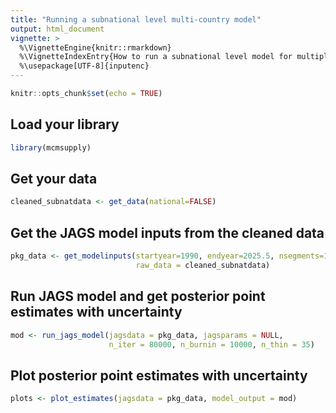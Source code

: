 ```yaml
---
title: "Running a subnational level multi-country model"
output: html_document
vignette: >
  %\VignetteEngine{knitr::rmarkdown}
  %\VignetteIndexEntry{How to run a subnational level model for multiple countries}
  %\usepackage[UTF-8]{inputenc}
---
```



```r
knitr::opts_chunk$set(echo = TRUE)
```


## Load your library

```r
library(mcmsupply)
```


## Get your data

```r
cleaned_subnatdata <- get_data(national=FALSE)
```


## Get the JAGS model inputs from the cleaned data

```r
pkg_data <- get_modelinputs(startyear=1990, endyear=2025.5, nsegments=12, 
                            raw_data = cleaned_subnatdata)
```


## Run JAGS model and get posterior point estimates with uncertainty

```r
mod <- run_jags_model(jagsdata = pkg_data, jagsparams = NULL, 
                      n_iter = 80000, n_burnin = 10000, n_thin = 35)
```


## Plot posterior point estimates with uncertainty

```r
plots <- plot_estimates(jagsdata = pkg_data, model_output = mod)
```
